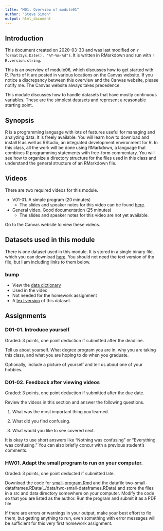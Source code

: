 ```yaml
---
title: "M01. Overview of module01"
author: "Steve Simon"
output: html_document
---
```


## Introduction

This document created on 2020-03-30 and was last modified on `r format(Sys.Date(), "%Y-%m-%d")`. It is written in RMarkdown and run with `r R.version.string`.

This is an overview of module06, which discusses how to get started with R. Parts of it are posted in various locations on the Canvas website. If you notice a discrepancy between this overview and the Canvas website, please notify me. The Canvas website always takes precedence.

This module discusses how to handle datasets that have mostly continuous variables. These are the simplest datasets and represent a reasonable starting point.

## Synopsis

R is a programming language with lots of features useful for managing and analyzing data. It is freely available. You will learn how to download and install R as well as RStudio, an integrated development environment for R. In this class, all the work will be done using RMarkdown, a language that combines R programming statements with free-form commentary. You will see how to organize a directory structure for the files used in this class and understand the general structure of an RMarkdown file.

## Videos

There are two required videos for this module.

+ V01-01. A simple program (20 minutes)
  + The slides and speaker notes for this video can be found [here](http://www.pmean.com/introduction-to-r/results/v01-slides-and-speaker-notes.pdf).
+ General video. Good documentation (25 minutes)
  + The slides and speaker notes for this video are not yet available.

Go to the Canvas website to view these videos.

## Datasets used in this module

There is one dataset used in this module. It is stored in a single binary file, which you can download [here](../data/module01-datasets.RData). You should not need the text version of the file, but I am including links to them below.

### bump

+ View the [data dictionary](../data/airline-data-dictionary.txt)
+ Used in the video
+ Not needed for the homework assignment
+ A [text version](../data/airline-bumping-2017.txt) of this dataset.

## Assignments

### D01-01. Introduce yourself

Graded: 3 points, one point deduction if submitted after the deadline.

Tell us about yourself. What degree program you are in, why you are taking this class, and what you are hoping to do when you graduate.

Optionally, include a picture of yourself and tell us about one of your hobbies.

### D01-02. Feedback after viewing videos

Graded: 3 points, one point deduction if submitted after the due date.

Review the videos in this section and answer the following questions.

1. What was the most important thing you learned.

2. What did you find confusing.

3. What would you like to see covered next.

It is okay to use short answers like "Nothing was confusing" or "Everything was confusing." You can also briefly concur with a previous student's comments.

### HW01. Adapt the small program to run on your computer.

Graded: 3 points, one point deducted if submitted late.

Download the code for [small-program.Rmd](../src/small-program.Rmd) and the datafile two-small-dataframes.RData(../data/two-small-dataframes.RData) and store the files in a src and data directory somewhere on your computer. Modify the code so that you are listed as the author. Run the program and submit it as a PDF file.

If there are errors or warnings in your output, make your best effort to fix them, but getting anything to run, even something with error messages will be sufficient for this very first homework assignment.
